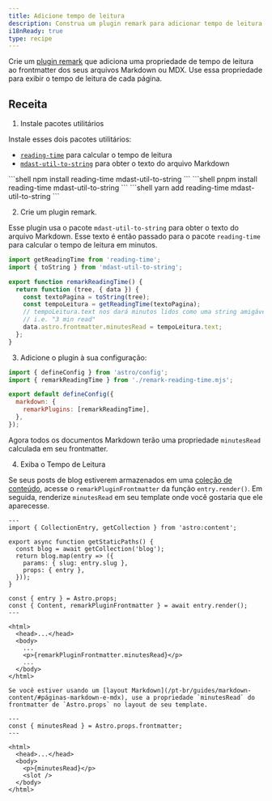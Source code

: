 ```yaml
---
title: Adicione tempo de leitura
description: Construa um plugin remark para adicionar tempo de leitura aos seus arquivos Markdown ou MDX.
i18nReady: true
type: recipe
---
```



Crie um [plugin remark](https://github.com/remarkjs/remark) que adiciona uma propriedade de tempo de leitura ao frontmatter dos seus arquivos Markdown ou MDX. Use essa propriedade para exibir o tempo de leitura de cada página.

## Receita

1. Instale pacotes utilitários

Instale esses dois pacotes utilitários:
  - [`reading-time`](https://www.npmjs.com/package/reading-time) para calcular o tempo de leitura
  - [`mdast-util-to-string`](https://www.npmjs.com/package/mdast-util-to-string) para obter o texto do arquivo Markdown

  <PackageManagerTabs>
    <Fragment slot="npm">
    ```shell
  npm install reading-time mdast-util-to-string
    ```
    </Fragment>
    <Fragment slot="pnpm">
    ```shell
  pnpm install reading-time mdast-util-to-string
    ```
    </Fragment>
    <Fragment slot="yarn">
    ```shell
  yarn add reading-time mdast-util-to-string
    ```
    </Fragment>
  </PackageManagerTabs>

2. Crie um plugin remark.

  Esse plugin usa o pacote `mdast-util-to-string` para obter o texto do arquivo Markdown. Esse texto é então passado para o pacote `reading-time` para calcular o tempo de leitura em minutos.
  
  ```js title="remark-reading-time.mjs"
  import getReadingTime from 'reading-time';
  import { toString } from 'mdast-util-to-string';

  export function remarkReadingTime() {
    return function (tree, { data }) {
      const textoPagina = toString(tree);
      const tempoLeitura = getReadingTime(textoPagina);
      // tempoLeitura.text nos dará minutos lidos como uma string amigável
      // i.e. "3 min read"
      data.astro.frontmatter.minutesRead = tempoLeitura.text;
    };
  }
  ```

3. Adicione o plugin à sua configuração:

  ```js title="astro.config.mjs" "import { remarkReadingTime } from './remark-reading-time.mjs';" "remarkPlugins: [remarkReadingTime],"
  import { defineConfig } from 'astro/config';
  import { remarkReadingTime } from './remark-reading-time.mjs';

  export default defineConfig({
    markdown: {
      remarkPlugins: [remarkReadingTime],
    },
  });
  ```

  Agora todos os documentos Markdown terão uma propriedade `minutesRead` calculada em seu frontmatter.

4. Exiba o Tempo de Leitura

  Se seus posts de blog estiverem armazenados em uma [coleção de conteúdo](/pt-br/guides/content-collections/), acesse o `remarkPluginFrontmatter` da função `entry.render()`. Em seguida, renderize `minutesRead` em seu template onde você gostaria que ele aparecesse.

  ```astro title="src/pages/posts/[slug].astro" "const { Content, remarkPluginFrontmatter } = await entry.render();" "<p>{remarkPluginFrontmatter.minutesRead}</p>"
  ---
  import { CollectionEntry, getCollection } from 'astro:content';

  export async function getStaticPaths() {
    const blog = await getCollection('blog');
    return blog.map(entry => ({
      params: { slug: entry.slug },
      props: { entry },
    }));
  }

  const { entry } = Astro.props;
  const { Content, remarkPluginFrontmatter } = await entry.render();
  ---

  <html>
    <head>...</head>
    <body>
      ...
      <p>{remarkPluginFrontmatter.minutesRead}</p>
      ...
    </body>
  </html>
  ```

    Se você estiver usando um [layout Markdown](/pt-br/guides/markdown-content/#páginas-markdown-e-mdx), use a propriedade `minutesRead` do frontmatter de `Astro.props` no layout de seu template.

  ```astro title="src/layouts/BlogLayout.astro" "const { minutesRead } = Astro.props.frontmatter;" "<p>{minutesRead}</p>"
  ---
  const { minutesRead } = Astro.props.frontmatter;
  ---

  <html>
    <head>...</head>
    <body>
      <p>{minutesRead}</p>
      <slot />
    </body>
  </html>
  ```
